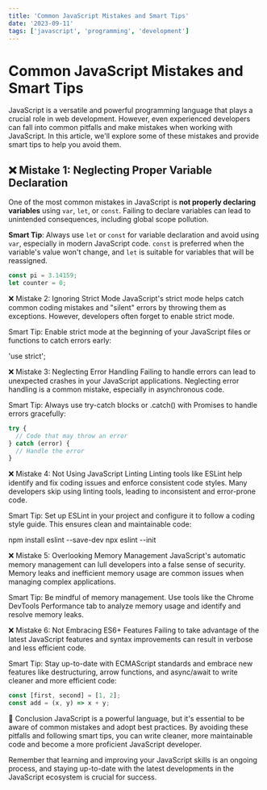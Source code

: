 ```yaml
---
title: 'Common JavaScript Mistakes and Smart Tips'
date: '2023-09-11'
tags: ['javascript', 'programming', 'development']
---
```


# Common JavaScript Mistakes and Smart Tips

JavaScript is a versatile and powerful programming language that plays a crucial role in web development. However, even experienced developers can fall into common pitfalls and make mistakes when working with JavaScript. In this article, we'll explore some of these mistakes and provide smart tips to help you avoid them.

## :x: Mistake 1: Neglecting Proper Variable Declaration

One of the most common mistakes in JavaScript is **not properly declaring variables** using `var`, `let`, or `const`. Failing to declare variables can lead to unintended consequences, including global scope pollution.

**Smart Tip**: Always use `let` or `const` for variable declaration and avoid using `var`, especially in modern JavaScript code. `const` is preferred when the variable's value won't change, and `let` is suitable for variables that will be reassigned.

```javascript
const pi = 3.14159;
let counter = 0;
```
:x: Mistake 2: Ignoring Strict Mode
JavaScript's strict mode helps catch common coding mistakes and "silent" errors by throwing them as exceptions. However, developers often forget to enable strict mode.

Smart Tip: Enable strict mode at the beginning of your JavaScript files or functions to catch errors early:

'use strict';

:x: Mistake 3: Neglecting Error Handling
Failing to handle errors can lead to unexpected crashes in your JavaScript applications. Neglecting error handling is a common mistake, especially in asynchronous code.

Smart Tip: Always use try-catch blocks or .catch() with Promises to handle errors gracefully:

```javascript
try {
  // Code that may throw an error
} catch (error) {
  // Handle the error
}
```
:x: Mistake 4: Not Using JavaScript Linting
Linting tools like ESLint help identify and fix coding issues and enforce consistent code styles. Many developers skip using linting tools, leading to inconsistent and error-prone code.

Smart Tip: Set up ESLint in your project and configure it to follow a coding style guide. This ensures clean and maintainable code:

npm install eslint --save-dev
npx eslint --init

:x: Mistake 5: Overlooking Memory Management
JavaScript's automatic memory management can lull developers into a false sense of security. Memory leaks and inefficient memory usage are common issues when managing complex applications.

Smart Tip: Be mindful of memory management. Use tools like the Chrome DevTools Performance tab to analyze memory usage and identify and resolve memory leaks.

:x: Mistake 6: Not Embracing ES6+ Features
Failing to take advantage of the latest JavaScript features and syntax improvements can result in verbose and less efficient code.

Smart Tip: Stay up-to-date with ECMAScript standards and embrace new features like destructuring, arrow functions, and async/await to write cleaner and more efficient code:
```js
const [first, second] = [1, 2];
const add = (x, y) => x + y;
```
:rocket: Conclusion
JavaScript is a powerful language, but it's essential to be aware of common mistakes and adopt best practices. By avoiding these pitfalls and following smart tips, you can write cleaner, more maintainable code and become a more proficient JavaScript developer.

Remember that learning and improving your JavaScript skills is an ongoing process, and staying up-to-date with the latest developments in the JavaScript ecosystem is crucial for success.
